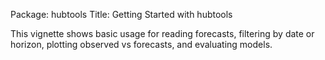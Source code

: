 Package: hubtools
Title: Getting Started with hubtools

This vignette shows basic usage for reading forecasts, filtering by date or horizon, plotting observed vs forecasts, and evaluating models.
